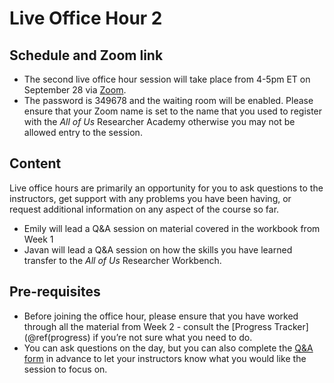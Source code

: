 
# Live Office Hour 2

## Schedule and Zoom link

* The second live office hour session will take place from 4-5pm ET on September 28 via [Zoom](https://rtiorg.zoom.us/j/8340850804?pwd=b3BZMi9oRzJ3MlB1aHlQaGNXYUwrdz09). 
* The password is 349678 and the waiting room will be enabled. Please ensure that your Zoom name is set to the name that you used to register with the *All of Us* Researcher Academy otherwise you may not be allowed entry to the session.

## Content

Live office hours are primarily an opportunity for you to ask questions to the instructors, get support with any problems you have been having, or request additional information on any aspect of the course so far.

* Emily will lead a Q&A session on material covered in the workbook from Week 1 
* Javan will lead a Q&A session on how the skills you have learned transfer to the *All of Us* Researcher Workbench. 

## Pre-requisites

* Before joining the office hour, please ensure that you have worked through all the material from Week 2 - consult the [Progress Tracker](\@ref(progress) if you're not sure what you need to do.
* You can ask questions on the day, but you can also complete the [Q&A form](https://forms.gle/82zAFASS8J13gBEd6) in advance to let your instructors know what you would like the session to focus on.